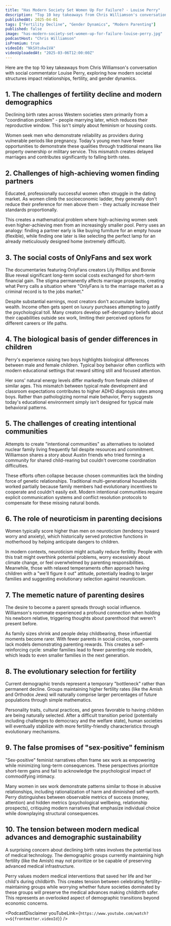 ```yaml
---
title: "Has Modern Society Set Women Up For Failure? - Louise Perry"
description: "Top 10 key takeaways from Chris Williamson's conversation with social commentator Louise Perry, exploring how modern societal structures impact relationships, fertility, and gender dynamics."
publishedAt: 2025-04-01
tags: ["Fertility Decline", "Gender Dynamics", "Modern Parenting"]
published: false
image: "has-modern-society-set-women-up-for-failure-louise-perry.jpg"
podcastHost: "Chris Williamson"
isPremium: true
videoId: "NkSXtukw1VA"
videoUploadedAt: "2025-03-06T12:00:00Z"
---
```



<PodcastSummaryPageLayout frontmatter={frontmatter}>

Here are the top 10 key takeaways from Chris Williamson's conversation with social commentator Louise Perry, exploring how modern societal structures impact relationships, fertility, and gender dynamics.

## 1. The challenges of fertility decline and modern demographics

Declining birth rates across Western societies stem primarily from a "coordination problem" - people marrying later, which reduces their reproductive window. This isn't simply about feminism or housing costs.

Women seek men who demonstrate reliability as providers during vulnerable periods like pregnancy. Today's young men have fewer opportunities to demonstrate these qualities through traditional means like property ownership or military service. This mismatch creates delayed marriages and contributes significantly to falling birth rates.

## 2. Challenges of high-achieving women finding partners

Educated, professionally successful women often struggle in the dating market. As women climb the socioeconomic ladder, they generally don't reduce their preference for men above them - they actually increase their standards proportionally.

This creates a mathematical problem where high-achieving women seek even higher-achieving men from an increasingly smaller pool. Perry uses an analogy: finding a partner early is like buying furniture for an empty house (flexible), while finding one later is like selecting the perfect lamp for an already meticulously designed home (extremely difficult).

## 3. The social costs of OnlyFans and sex work

The documentaries featuring OnlyFans creators Lily Phillips and Bonnie Blue reveal significant long-term social costs exchanged for short-term financial gain. The stigma permanently affects marriage prospects, creating what Perry calls a situation where "OnlyFans is to the marriage market as a criminal record is to the jobs market."

Despite substantial earnings, most creators don't accumulate lasting wealth. Income often gets spent on luxury purchases attempting to justify the psychological toll. Many creators develop self-derogatory beliefs about their capabilities outside sex work, limiting their perceived options for different careers or life paths.

## 4. The biological basis of gender differences in children

Perry's experience raising two boys highlights biological differences between male and female children. Typical boy behavior often conflicts with modern educational settings that reward sitting still and focused attention.

Her sons' natural energy levels differ markedly from female children of similar ages. This mismatch between typical male development and classroom expectations contributes to higher ADHD diagnosis rates among boys. Rather than pathologizing normal male behavior, Perry suggests today's educational environment simply isn't designed for typical male behavioral patterns.

## 5. The challenges of creating intentional communities

Attempts to create "intentional communities" as alternatives to isolated nuclear family living frequently fail despite resources and commitment. Williamson shares a story about Austin friends who tried forming a community for shared child-rearing but couldn't overcome coordination difficulties.

These efforts often collapse because chosen communities lack the binding force of genetic relationships. Traditional multi-generational households worked partially because family members had evolutionary incentives to cooperate and couldn't easily exit. Modern intentional communities require explicit communication systems and conflict resolution protocols to compensate for these missing natural bonds.

## 6. The role of neuroticism in parenting decisions

Women typically score higher than men on neuroticism (tendency toward worry and anxiety), which historically served protective functions in motherhood by helping anticipate dangers to children.

In modern contexts, neuroticism might actually reduce fertility. People with this trait might overthink potential problems, worry excessively about climate change, or feel overwhelmed by parenting responsibilities. Meanwhile, those with relaxed temperaments often approach having children with a "we'll figure it out" attitude, potentially leading to larger families and suggesting evolutionary selection against neuroticism.

## 7. The memetic nature of parenting desires

The desire to become a parent spreads through social influence. Williamson's roommate experienced a profound connection when holding his newborn relative, triggering thoughts about parenthood that weren't present before.

As family sizes shrink and people delay childbearing, these influential moments become rarer. With fewer parents in social circles, non-parents lack models demonstrating parenting rewards. This creates a self-reinforcing cycle: smaller families lead to fewer parenting role models, which leads to even smaller families in the next generation.

## 8. The evolutionary selection for fertility

Current demographic trends represent a temporary "bottleneck" rather than permanent decline. Groups maintaining higher fertility rates (like the Amish and Orthodox Jews) will naturally comprise larger percentages of future populations through simple mathematics.

Personality traits, cultural practices, and genes favorable to having children are being naturally selected. After a difficult transition period (potentially including challenges to democracy and the welfare state), human societies will eventually stabilize with more fertility-friendly characteristics through evolutionary mechanisms.

## 9. The false promises of "sex-positive" feminism

"Sex-positive" feminist narratives often frame sex work as empowering while minimizing long-term consequences. These perspectives prioritize short-term gains and fail to acknowledge the psychological impact of commodifying intimacy.

Many women in sex work demonstrate patterns similar to those in abusive relationships, including rationalization of harm and diminished self-worth. Perry distinguishes between observable metrics of success (money, attention) and hidden metrics (psychological wellbeing, relationship prospects), critiquing modern narratives that emphasize individual choice while downplaying structural consequences.

## 10. The tension between modern medical advances and demographic sustainability

A surprising concern about declining birth rates involves the potential loss of medical technology. The demographic groups currently maintaining high fertility (like the Amish) may not prioritize or be capable of preserving advanced medical infrastructure.

Perry values modern medical interventions that saved her life and her child's during childbirth. This creates tension between celebrating fertility-maintaining groups while worrying whether future societies dominated by these groups will preserve the medical advances making childbirth safer. This represents an overlooked aspect of demographic transitions beyond economic concerns.

<PodcastDisclaimer
  youTubeLink={`https://www.youtube.com/watch?v=${frontmatter.videoId}`}
/>

</PodcastSummaryPageLayout>
